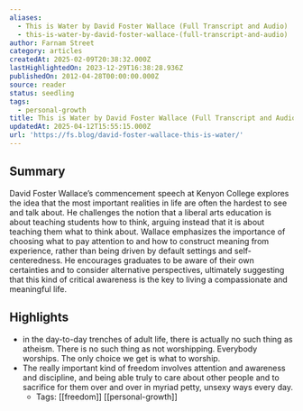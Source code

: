 ```yaml
---
aliases:
  - This is Water by David Foster Wallace (Full Transcript and Audio)
  - this-is-water-by-david-foster-wallace-(full-transcript-and-audio)
author: Farnam Street
category: articles
createdAt: 2025-02-09T20:38:32.000Z
lastHighlightedOn: 2023-12-29T16:38:28.936Z
publishedOn: 2012-04-28T00:00:00.000Z
source: reader
status: seedling
tags:
  - personal-growth
title: This is Water by David Foster Wallace (Full Transcript and Audio)
updatedAt: 2025-04-12T15:55:15.000Z
url: 'https://fs.blog/david-foster-wallace-this-is-water/'
---
```

## Summary

David Foster Wallace’s commencement speech at Kenyon College explores the idea that the most important realities in life are often the hardest to see and talk about. He challenges the notion that a liberal arts education is about teaching students how to think, arguing instead that it is about teaching them what to think about. Wallace emphasizes the importance of choosing what to pay attention to and how to construct meaning from experience, rather than being driven by default settings and self-centeredness. He encourages graduates to be aware of their own certainties and to consider alternative perspectives, ultimately suggesting that this kind of critical awareness is the key to living a compassionate and meaningful life.

## Highlights

- in the day-to-day trenches of adult life, there is actually no such thing as atheism. There is no such thing as not worshipping. Everybody worships. The only choice we get is what to worship.
- The really important kind of freedom involves attention and awareness and discipline, and being able truly to care about other people and to sacrifice for them over and over in myriad petty, unsexy ways every day.
    - Tags: [[freedom]] [[personal-growth]]

